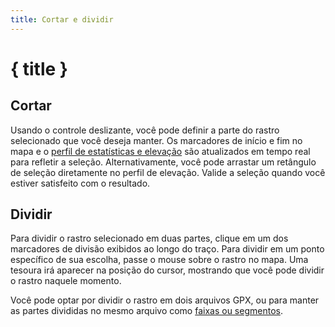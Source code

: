 ```yaml
---
title: Cortar e dividir
---
```


<script>
</script>

# <ScissorsIcon size="24" class="inline-block" style="margin-bottom: 5px" /> { title }

## Cortar

Usando o controle deslizante, você pode definir a parte do rastro selecionado que você deseja manter.
Os marcadores de início e fim no mapa e o [perfil de estatísticas e elevação](../files-and-stats) são atualizados em tempo real para refletir a seleção.
Alternativamente, você pode arrastar um retângulo de seleção diretamente no perfil de elevação.
Valide a seleção quando você estiver satisfeito com o resultado.

<div class="flex flex-row justify-center">
    <Scissors class="text-foreground p-3 border rounded-md shadow-lg" />
</div>

## Dividir

Para dividir o rastro selecionado em duas partes, clique em um dos marcadores de divisão exibidos ao longo do traço.
Para dividir em um ponto específico de sua escolha, passe o mouse sobre o rastro no mapa.
Uma tesoura irá aparecer na posição do cursor, mostrando que você pode dividir o rastro naquele momento.

Você pode optar por dividir o rastro em dois arquivos GPX, ou para manter as partes divididas no mesmo arquivo como [faixas ou segmentos](../gpx).

<DocsImage src="tools/split" alt="Passando o mouse sobre o rastro selecionado transforma seu cursor em tesoura." />

